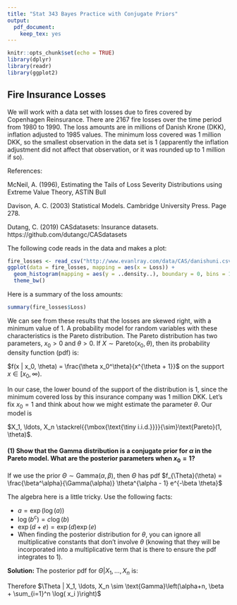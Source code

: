 ```yaml
---
title: "Stat 343 Bayes Practice with Conjugate Priors"
output:
  pdf_document:
    keep_tex: yes
---
```


```r
knitr::opts_chunk$set(echo = TRUE)
library(dplyr)
library(readr)
library(ggplot2)
```

\def\simiid{\stackrel{{\mbox{\text{\tiny i.i.d.}}}}{\sim}}

## Fire Insurance Losses

We will work with a data set with losses due to fires covered by Copenhagen Reinsurance.  There are 2167 fire losses over the time period from 1980 to 1990.  The loss amounts are in millions of Danish Krone (DKK), inflation adjusted to 1985 values.  The minimum loss covered was 1 million DKK, so the smallest observation in the data set is 1 (apparently the inflation adjustment did not affect that observation, or it was rounded up to 1 million if so).

References:

McNeil, A. (1996), Estimating the Tails of Loss Severity Distributions using Extreme Value Theory, ASTIN Bull

Davison, A. C. (2003) Statistical Models. Cambridge University Press. Page 278.

Dutang, C. (2019) CASdatasets: Insurance datasets.  https://github.com/dutangc/CASdatasets

The following code reads in the data and makes a plot:

```r
fire_losses <- read_csv("http://www.evanlray.com/data/CAS/danishuni.csv")
ggplot(data = fire_losses, mapping = aes(x = Loss)) +
  geom_histogram(mapping = aes(y = ..density..), boundary = 0, bins = 100) +
  theme_bw()
```

Here is a summary of the loss amounts:

```r
summary(fire_losses$Loss)
```

We can see from these results that the losses are skewed right, with a minimum value of 1.  A probability model for random variables with these characteristics is the Pareto distribution.  The Pareto distribution has two parameters, $x_0 > 0$ and $\theta > 0$.  If $X \sim \text{Pareto}(x_0, \theta)$, then its probability density function (pdf) is:

$f(x | x_0, \theta) = \frac{\theta x_0^\theta}{x^{\theta + 1}}$ on the support $x \in [x_0, \infty)$.

In our case, the lower bound of the support of the distribution is 1, since the minimum covered loss by this insurance company was 1 million DKK.  Let's fix $x_0 = 1$ and think about how we might estimate the parameter $\theta$.  Our model is

$X_1, \ldots, X_n \simiid \text{Pareto}(1, \theta)$.

\newpage

#### (1) Show that the Gamma distribution is a conjugate prior for $\alpha$ in the Pareto model.  What are the posterior parameters when $x_0 = 1$?

If we use the prior $\Theta \sim \text{Gamma}(\alpha, \beta)$, then $\Theta$ has pdf $f_{\Theta}(\theta) = \frac{\beta^\alpha}{\Gamma(\alpha)} \theta^{\alpha - 1} e^{-\beta \theta}$

The algebra here is a little tricky.  Use the following facts:

 * $a = \exp(\log(a))$
 * $\log(b^c) = c \log(b)$
 * $\exp(d + e) = \exp(d) \exp(e)$
 * When finding the posterior distribution for $\theta$, you can ignore all multiplicative constants that don't involve $\theta$ (knowing that they will be incorporated into a multiplicative term that is there to ensure the pdf integrates to 1).

**Solution:** The posterior pdf for $\Theta | X_1, \ldots, X_n$ is:

\begin{align*}
f_{\Theta | X_1, \ldots, X_n}(\theta | X_1, \ldots, X_n) &\varpropto f_{\Theta}(\theta) f_{X_1, \ldots, X_n | \Theta}(x_1,\ldots,x_n | \theta) \\
&\varpropto \theta^{\alpha - 1} e^{-\beta \theta} \prod_{i=1}^n \frac{\theta \cdot  1^\theta}{x_i^{\theta + 1}} \\
&\varpropto \theta^{\alpha - 1} e^{-\beta \theta} \theta^n \prod_{i=1}^n x_i^{-(\theta + 1)} \\
&\varpropto \theta^{\alpha - 1} e^{-\beta \theta} \theta^n \exp\left[ \log\left\{ \prod_{i=1}^n x_i^{-(\theta + 1)} \right\} \right] \\
&\varpropto \theta^{\alpha - 1} e^{-\beta \theta} \theta^n \exp\left[ \sum_{i=1}^n \log\left\{ x_i^{-(\theta + 1)} \right\} \right] \\
&\varpropto \theta^{\alpha - 1} e^{-\beta \theta} \theta^n \exp\left[ -(\theta + 1) \sum_{i=1}^n \log( x_i ) \right] \\
&\varpropto \theta^{\alpha - 1} e^{-\beta \theta} \theta^n \exp\left[ -\theta \sum_{i=1}^n \log( x_i ) -  \sum_{i=1}^n \log( x_i ) \right] \\
&\varpropto \theta^{\alpha - 1} e^{-\beta \theta} \theta^n \exp\left[ -\theta \sum_{i=1}^n \log( x_i )\right]  \exp\left[-\sum_{i=1}^n \log( x_i ) \right] \\
&\varpropto \theta^{\alpha + n - 1} e^{-\theta\left\{\beta + \sum_{i=1}^n \log( x_i )\right\}} \\
\end{align*}


Therefore $\Theta | X_1, \ldots, X_n \sim \text{Gamma}\left(\alpha+n, \beta + \sum_{i=1}^n \log( x_i )\right)$




